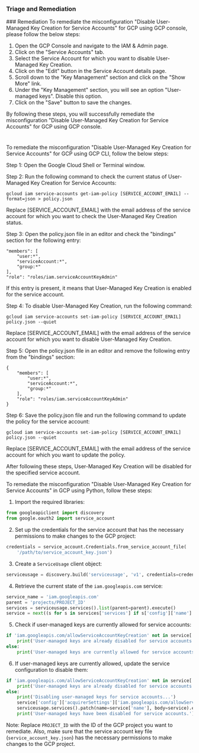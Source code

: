 
### Triage and Remediation
<Tabs>
<Tab title='Remediation'>
### Remediation

<AccordionGroup>
<Accordion title='Using Console' defaultOpen='true'>
To remediate the misconfiguration "Disable User-Managed Key Creation for Service Accounts" for GCP using GCP console, please follow the below steps:

1. Open the GCP Console and navigate to the IAM & Admin page.
2. Click on the "Service Accounts" tab.
3. Select the Service Account for which you want to disable User-Managed Key Creation.
4. Click on the "Edit" button in the Service Account details page.
5. Scroll down to the "Key Management" section and click on the "Show More" link.
6. Under the "Key Management" section, you will see an option "User-managed keys". Disable this option.
7. Click on the "Save" button to save the changes.

By following these steps, you will successfully remediate the misconfiguration "Disable User-Managed Key Creation for Service Accounts" for GCP using GCP console.

#
</Accordion>

<Accordion title='Using CLI'>
To remediate the misconfiguration "Disable User-Managed Key Creation for Service Accounts" for GCP using GCP CLI, follow the below steps:

Step 1: Open the Google Cloud Shell or Terminal window.

Step 2: Run the following command to check the current status of User-Managed Key Creation for Service Accounts:

```
gcloud iam service-accounts get-iam-policy [SERVICE_ACCOUNT_EMAIL] --format=json > policy.json
```

Replace [SERVICE_ACCOUNT_EMAIL] with the email address of the service account for which you want to check the User-Managed Key Creation status.

Step 3: Open the policy.json file in an editor and check the "bindings" section for the following entry:

```
"members": [
    "user:*",
    "serviceAccount:*",
    "group:*"
],
"role": "roles/iam.serviceAccountKeyAdmin"
```

If this entry is present, it means that User-Managed Key Creation is enabled for the service account.

Step 4: To disable User-Managed Key Creation, run the following command:

```
gcloud iam service-accounts set-iam-policy [SERVICE_ACCOUNT_EMAIL] policy.json --quiet
```

Replace [SERVICE_ACCOUNT_EMAIL] with the email address of the service account for which you want to disable User-Managed Key Creation.

Step 5: Open the policy.json file in an editor and remove the following entry from the "bindings" section:

```
{
    "members": [
        "user:*",
        "serviceAccount:*",
        "group:*"
    ],
    "role": "roles/iam.serviceAccountKeyAdmin"
}
```

Step 6: Save the policy.json file and run the following command to update the policy for the service account:

```
gcloud iam service-accounts set-iam-policy [SERVICE_ACCOUNT_EMAIL] policy.json --quiet
```

Replace [SERVICE_ACCOUNT_EMAIL] with the email address of the service account for which you want to update the policy.

After following these steps, User-Managed Key Creation will be disabled for the specified service account.
</Accordion>

<Accordion title='Using Python'>
To remediate the misconfiguration "Disable User-Managed Key Creation for Service Accounts" in GCP using Python, follow these steps:

1. Import the required libraries:

```python
from googleapiclient import discovery
from google.oauth2 import service_account
```

2. Set up the credentials for the service account that has the necessary permissions to make changes to the GCP project:

```python
credentials = service_account.Credentials.from_service_account_file(
    '/path/to/service_account_key.json')
```

3. Create a `ServiceUsage` client object:

```python
serviceusage = discovery.build('serviceusage', 'v1', credentials=credentials)
```

4. Retrieve the current state of the `iam.googleapis.com` service:

```python
service_name = 'iam.googleapis.com'
parent = 'projects/PROJECT_ID'
services = serviceusage.services().list(parent=parent).execute()
service = next((s for s in services['services'] if s['config']['name'] == service_name), None)
```

5. Check if user-managed keys are currently allowed for service accounts:

```python
if 'iam.googleapis.com/allowServiceAccountKeyCreation' not in service['config']['acquirerSettings']:
    print('User-managed keys are already disabled for service accounts.')
else:
    print('User-managed keys are currently allowed for service accounts.')
```

6. If user-managed keys are currently allowed, update the service configuration to disable them:

```python
if 'iam.googleapis.com/allowServiceAccountKeyCreation' not in service['config']['acquirerSettings']:
    print('User-managed keys are already disabled for service accounts.')
else:
    print('Disabling user-managed keys for service accounts...')
    service['config']['acquirerSettings']['iam.googleapis.com/allowServiceAccountKeyCreation'] = False
    serviceusage.services().patch(name=service['name'], body=service).execute()
    print('User-managed keys have been disabled for service accounts.')
```

Note: Replace `PROJECT_ID` with the ID of the GCP project you want to remediate. Also, make sure that the service account key file (`service_account_key.json`) has the necessary permissions to make changes to the GCP project.
</Accordion>

</AccordionGroup>
</Tab>
</Tabs>
